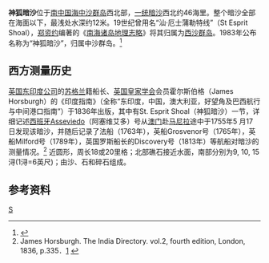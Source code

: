 {{Infobox Disputed Islands
| plural = yes
| name             =神狐暗沙
| image name       = 
| image caption    = 
| image size       = 
| locator map      = {{Location map+|South China Sea|float=center|width=300|caption=神狐暗沙的位置 
|places=
{{location map~ |South China Sea |marksize=6 |lat=19.55 |long=113.033333
|label='''神狐暗沙
''' |position=bottom}}
}}
| map_custom       = yes
| native name      = 
| native name link = 
| other_names         = 
| location         = [[南中国海|南中国海]]
| coordinates      = {{Coord|19|33|N|113|02|E|display=inline,title}}
| archipelago      = [[中沙群岛|中沙群岛]]
| total islands    = 
| major islands    = 
| area             =
| length           =
| width            =
| coastline        =
| highest mount    = 
| elevation        =-12米 
| country                          ={{PRC}}
| country admin divisions title   =[[地級市|地級市]]
| country admin divisions         =[[海南省|海南省]][[三沙市|三沙市]]
| population       = 
| population as of = 
| density          = 
| ethnic groups    = 
| additional info  =
}} 
'''神狐暗沙'''位于[[南中国海|南中国海]][[中沙群岛|中沙群岛]]西北部，[[一统暗沙|一统暗沙]]西北约46海里。整个暗沙全部在海面以下，最浅处水深约12米。19世纪曾用名“汕·厄士蒲勒特线”（St Esprit Shoal），[[郑资约|郑资约]]编著的《[[南海诸岛地理志略|南海诸岛地理志略]]》将其归属为[[西沙群岛|西沙群岛]]。1983年公布名称为“神狐暗沙”，归属中沙群岛。<ref>{{cite book zh |author=广东省地名委员会 |title=《南海诸岛地名资料汇编》 |format=M |edition=1 |location=广州 |publisher=广东省地图出版社 |date=1988 |pages=192|id= ISBN 80522-023-9}}</ref>

== 西方测量历史 ==
[[英国东印度公司|英国东印度公司]]的[[苏格兰|苏格兰]]籍船长、[[英国皇家学会|英国皇家学会]]会员霍尔斯伯格（James Horsburgh）的《印度指南》（全称“东印度，中国，澳大利亚，好望角及巴西航行与中间港口指南”）于1836年出版，其中有St. Esprit Shoal（神狐暗沙）一节，详细记述[[西班牙|西班牙]]Asseviedo（阿塞维艾多）号从[[澳门|澳门]]赴[[马尼拉|马尼拉]]途中于1755年5 月17 日发现该暗沙，并随后记录了法船（1763年），英船Grosvenor号（1765年），英船Milford号（1789年），英国罗斯船长的Discovery号（1813年）等航船对暗沙的测量情况。<ref>James Horsburgh. The India Directory. vol.2, fourth edition, London, 1836, p.335．[https://books.google.com.tw/books/about/India_Directory_Or_Directions_for_Sailin.html?id=puU2AQAAMAAJ&redir_esc=y] {{Wayback|url=https://books.google.com.tw/books/about/India_Directory_Or_Directions_for_Sailin.html?id=puU2AQAAMAAJ&redir_esc=y |date=20210725075303 }}</ref>
近圆形，周长18或20里格；北部礁石接近水面，南部分别为9, 10, 15浔(1浔=6英尺)；由沙、石和碎石组成。

==参考资料==
{{reflist}}

{{有争议的地区小作品}}
{{South China Sea Islands}}

[[Category:中沙群岛|S]]